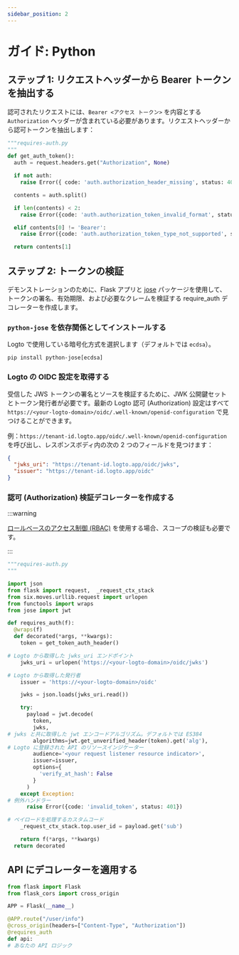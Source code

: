 ```yaml
---
sidebar_position: 2
---
```


# ガイド: Python

## ステップ 1: リクエストヘッダーから Bearer トークンを抽出する

認可されたリクエストには、`Bearer <アクセス トークン>` を内容とする `Authorization` ヘッダーが含まれている必要があります。リクエストヘッダーから認可トークンを抽出します：

```python
"""requires-auth.py
"""
def get_auth_token():
  auth = request.headers.get("Authorization", None)

  if not auth:
    raise Error({ code: 'auth.authorization_header_missing', status: 401 })

  contents = auth.split()

  if len(contents) < 2:
    raise Error({code: 'auth.authorization_token_invalid_format', status: 401})

  elif contents[0] != 'Bearer':
    raise Error({code: 'auth.authorization_token_type_not_supported', status: 401})

  return contents[1]
```

## ステップ 2: トークンの検証

デモンストレーションのために、Flask アプリと [jose](https://github.com/mpdavis/python-jose) パッケージを使用して、トークンの署名、有効期限、および必要なクレームを検証する require_auth デコレーターを作成します。

### `python-jose` を依存関係としてインストールする

Logto で使用している暗号化方式を選択します（デフォルトでは `ecdsa`）。

```
pip install python-jose[ecdsa]

```

### Logto の OIDC 設定を取得する

受信した JWS トークンの署名とソースを検証するために、JWK 公開鍵セットとトークン発行者が必要です。最新の Logto 認可 (Authorization) 設定はすべて `https://<your-logto-domain>/oidc/.well-known/openid-configuration` で見つけることができます。

例：`https://tenant-id.logto.app/oidc/.well-known/openid-configuration` を呼び出し、レスポンスボディ内の次の 2 つのフィールドを見つけます：

```json
{
  "jwks_uri": "https://tenant-id.logto.app/oidc/jwks",
  "issuer": "https://tenant-id.logto.app/oidc"
}
```

### 認可 (Authorization) 検証デコレーターを作成する

:::warning

[ロールベースのアクセス制御 (RBAC)](/authorization/role-based-access-control/protect-api-resources-with-rbac) を使用する場合、スコープの検証も必要です。

:::

```python
"""requires-auth.py
"""

import json
from flask import request,  _request_ctx_stack
from six.moves.urllib.request import urlopen
from functools import wraps
from jose import jwt

def requires_auth(f):
  @wraps(f)
  def decorated(*args, **kwargs):
    token = get_token_auth_header()

# Logto から取得した jwks_uri エンドポイント
    jwks_uri = urlopen('https://<your-logto-domain>/oidc/jwks')

# Logto から取得した発行者
    issuer = 'https://<your-logto-domain>/oidc'

    jwks = json.loads(jwks_uri.read())

    try:
      payload = jwt.decode(
        token,
        jwks,
# jwks と共に取得した jwt エンコードアルゴリズム。デフォルトでは ES384
        algorithms=jwt.get_unverified_header(token).get('alg'),
# Logto に登録された API のリソースインジケーター
        audience='<your request listener resource indicator>',
        issuer=issuer,
        options={
          'verify_at_hash': False
        }
      )
    except Exception:
# 例外ハンドラー
      raise Error({code: 'invalid_token', status: 401})

# ペイロードを処理するカスタムコード
    _request_ctx_stack.top.user_id = payload.get('sub')

    return f(*args, **kwargs)
  return decorated
```

## API にデコレーターを適用する

```python
from flask import Flask
from flask_cors import cross_origin

APP = Flask(__name__)

@APP.route("/user/info")
@cross_origin(headers=["Content-Type", "Authorization"])
@requires_auth
def api:
# あなたの API ロジック
```
